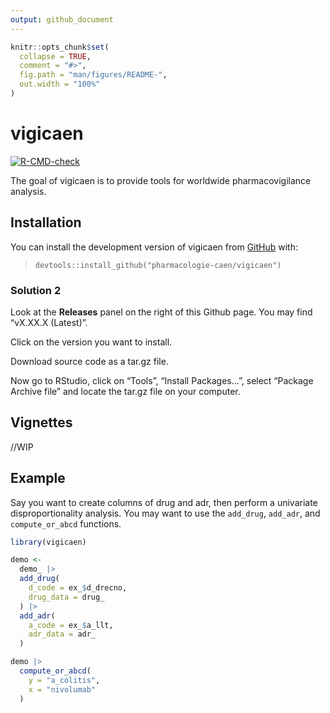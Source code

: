 ```yaml
---
output: github_document
---
```


```r
knitr::opts_chunk$set(
  collapse = TRUE,
  comment = "#>",
  fig.path = "man/figures/README-",
  out.width = "100%"
)
```

# vigicaen

<!-- badges: start -->
[![R-CMD-check](https://github.com/pharmacologie-caen/vigicaen/actions/workflows/R-CMD-check.yaml/badge.svg)](https://github.com/pharmacologie-caen/vigicaen/actions/workflows/R-CMD-check.yaml)
<!-- badges: end -->

The goal of vigicaen is to provide tools for worldwide pharmacovigilance analysis.

## Installation

You can install the development version of vigicaen from [GitHub](https://github.com/) with:

> `devtools::install_github("pharmacologie-caen/vigicaen")`

### Solution 2

Look at the **Releases** panel on the right of this Github page. 
You may find "vX.XX.X (Latest)".

Click on the version you want to install.

Download source code as a tar.gz file.

Now go to RStudio, click on "Tools", "Install Packages...", select 
"Package Archive file" and locate the tar.gz file on your computer.


## Vignettes

//WIP

## Example

Say you want to create columns of drug and adr, then perform a univariate disproportionality analysis.
You may want to use the `add_drug`, `add_adr`, and `compute_or_abcd` functions.

```r
library(vigicaen)

demo <-
  demo_ |> 
  add_drug(
    d_code = ex_$d_drecno,
    drug_data = drug_
  ) |> 
  add_adr(
    a_code = ex_$a_llt,
    adr_data = adr_
  )

demo |> 
  compute_or_abcd(
    y = "a_colitis",
    x = "nivolumab"
  )
```

<!-- Footnote for myself

You'll still need to render `README.Rmd` regularly, to keep `README.md` up-to-date. `devtools::build_readme()` is handy for this. You could also use GitHub Actions to re-render `README.Rmd` every time you push. An example workflow can be found here: <https://github.com/r-lib/actions/tree/v1/examples>. -->
